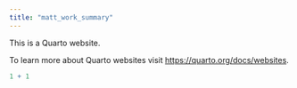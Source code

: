 ```yaml
---
title: "matt_work_summary"
---
```


This is a Quarto website.

To learn more about Quarto websites visit <https://quarto.org/docs/websites>.

```r
1 + 1
```
